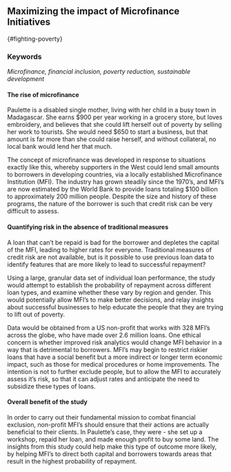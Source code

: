 ## Maximizing the impact of Microfinance Initiatives

{#fighting-poverty}

### Keywords

*Microfinance, financial inclusion, poverty reduction, sustainable development*

#### The rise of microfinance

Paulette is a disabled single mother, living with her child in a busy town in Madagascar. She earns $900 per year working in a grocery store, but loves embroidery, and believes that she could lift herself out of poverty by selling her work to tourists. She would need $650 to start a business, but that amount is far more than she could raise herself, and without collateral, no local bank would lend her that much.

The concept of microfinance was developed in response to situations exactly like this, whereby supporters in the West could lend small amounts to borrowers in developing countries, via a locally established Microfinance Institution (MFI). The industry has grown steadily since the 1970's, and MFI's are now estimated by the World Bank to provide loans totaling $100 billion to approximately 200 million people. Despite the size and history of these programs, the nature of the borrower is such that credit risk can be very difficult to assess.

#### Quantifying risk in the absence of traditional measures

A loan that can't be repaid is bad for the borrower and depletes the capital of the MFI, leading to higher rates for everyone. Traditional measures of credit risk are not available, but is it possible to use previous loan data to identify features that are more likely to lead to successful repayment?

Using a large, granular data set of individual loan performance, the study would attempt to establish the probability of repayment across different loan types, and examine whether these vary by region and gender. This would potentially allow MFI's to make better decisions, and relay insights about successful businesses to help educate the people that they are trying to lift out of poverty.

Data would be obtained from a US non-profit that works with 328 MFI's across the globe, who have made over 2.6 million loans. One ethical concern is whether improved risk analytics would change MFI behavior in a way that is detrimental to borrowers. MFI's may begin to restrict riskier loans that have a social benefit but a more indirect or longer term economic impact, such as those for medical procedures or home improvements. The intention is not to further exclude people, but to allow the MFI to accurately assess it's risk, so that it can adjust rates and anticipate the need to subsidize these types of loans.

#### Overall benefit of the study

In order to carry out their fundamental mission to combat financial exclusion, non-profit MFI's should ensure that their actions are actually beneficial to their clients. In Paulette's case, they were - she set up a workshop, repaid her loan, and made enough profit to buy some land. The insights from this study could help make this type of outcome more likely, by helping MFI's to direct both capital and borrowers towards areas that result in the highest probability of repayment.
